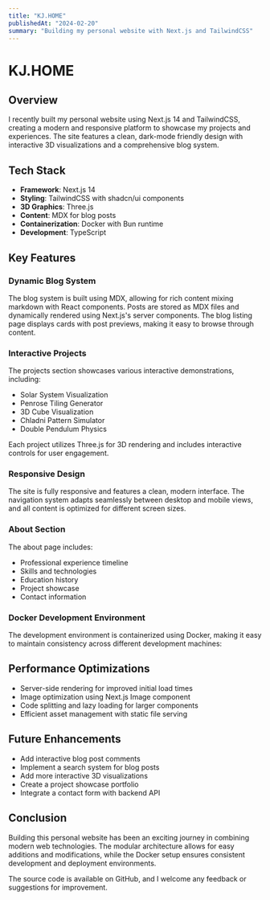 ```yaml
---
title: "KJ.HOME"
publishedAt: "2024-02-20"
summary: "Building my personal website with Next.js and TailwindCSS"
---
```


# KJ.HOME

## Overview
I recently built my personal website using Next.js 14 and TailwindCSS, creating a modern and responsive platform to showcase my projects and experiences. The site features a clean, dark-mode friendly design with interactive 3D visualizations and a comprehensive blog system.

## Tech Stack
- **Framework**: Next.js 14
- **Styling**: TailwindCSS with shadcn/ui components
- **3D Graphics**: Three.js
- **Content**: MDX for blog posts
- **Containerization**: Docker with Bun runtime
- **Development**: TypeScript

## Key Features

### Dynamic Blog System
The blog system is built using MDX, allowing for rich content mixing markdown with React components. Posts are stored as MDX files and dynamically rendered using Next.js's server components. The blog listing page displays cards with post previews, making it easy to browse through content.

### Interactive Projects
The projects section showcases various interactive demonstrations, including:
- Solar System Visualization
- Penrose Tiling Generator
- 3D Cube Visualization
- Chladni Pattern Simulator
- Double Pendulum Physics

Each project utilizes Three.js for 3D rendering and includes interactive controls for user engagement.

### Responsive Design
The site is fully responsive and features a clean, modern interface. The navigation system adapts seamlessly between desktop and mobile views, and all content is optimized for different screen sizes.

### About Section
The about page includes:
- Professional experience timeline
- Skills and technologies
- Education history
- Project showcase
- Contact information

### Docker Development Environment
The development environment is containerized using Docker, making it easy to maintain consistency across different development machines:

## Performance Optimizations
- Server-side rendering for improved initial load times
- Image optimization using Next.js Image component
- Code splitting and lazy loading for larger components
- Efficient asset management with static file serving

## Future Enhancements
- Add interactive blog post comments
- Implement a search system for blog posts
- Add more interactive 3D visualizations
- Create a project showcase portfolio
- Integrate a contact form with backend API

## Conclusion
Building this personal website has been an exciting journey in combining modern web technologies. The modular architecture allows for easy additions and modifications, while the Docker setup ensures consistent development and deployment environments.

The source code is available on GitHub, and I welcome any feedback or suggestions for improvement.